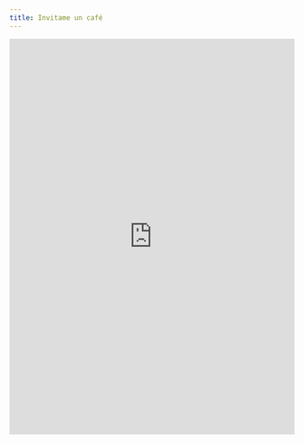 ```yaml
---
title: Invitame un café
---
```


<div style={{ position: "relative", overflow: "hidden" }}>
  <iframe
    style='margin: 0px; border: 0px none; height: 700px; width: 100%; background: #eeefff url("https://marketplace.kony.com/static/dist/images/loader.svg") no-repeat scroll center center / 64px; transition: all 0.4s ease 0s;'
    src="https://www.buymeacoffee.com/widget/page/matiasfha?description=Apoya mis proyectos!&amp;color=%23FF813F"
  ></iframe>
</div>
